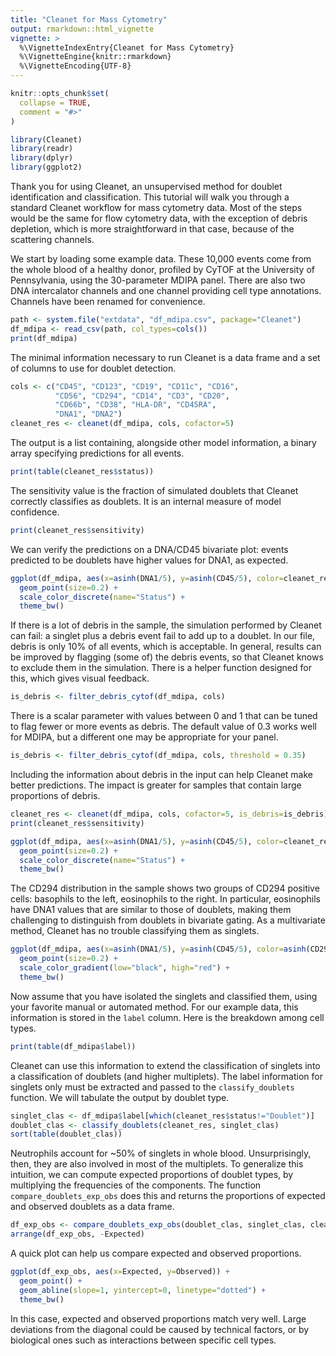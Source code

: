```yaml
---
title: "Cleanet for Mass Cytometry"
output: rmarkdown::html_vignette
vignette: >
  %\VignetteIndexEntry{Cleanet for Mass Cytometry}
  %\VignetteEngine{knitr::rmarkdown}
  %\VignetteEncoding{UTF-8}
---
```


```r
knitr::opts_chunk$set(
  collapse = TRUE,
  comment = "#>"
)
```

```r
library(Cleanet)
library(readr)
library(dplyr)
library(ggplot2)
```

Thank you for using Cleanet, an unsupervised method for doublet identification
and classification. This tutorial will walk you through a standard Cleanet
workflow for mass cytometry data. Most of the steps would be the same for 
flow cytometry data, with the exception of debris depletion, which is more
straightforward in that case, because of the scattering channels.

We start by loading some example data. These 10,000 events come from the
whole blood of a healthy donor, profiled by CyTOF at the University of
Pennsylvania, using the 30-parameter MDIPA panel. There are also two DNA
intercalator channels and one channel providing cell type annotations.
Channels have been renamed for convenience.
```r
path <- system.file("extdata", "df_mdipa.csv", package="Cleanet")
df_mdipa <- read_csv(path, col_types=cols())
print(df_mdipa)
```

The minimal information necessary to run Cleanet is a data frame and a set of
columns to use for doublet detection.
```r
cols <- c("CD45", "CD123", "CD19", "CD11c", "CD16",
          "CD56", "CD294", "CD14", "CD3", "CD20",
          "CD66b", "CD38", "HLA-DR", "CD45RA",
          "DNA1", "DNA2")
cleanet_res <- cleanet(df_mdipa, cols, cofactor=5)
```

The output is a list containing, alongside other model information,
a binary array specifying predictions for all events.
```r
print(table(cleanet_res$status))
```

The sensitivity value is the fraction of simulated doublets that Cleanet
correctly classifies as doublets. It is an internal measure of model confidence.
```r
print(cleanet_res$sensitivity)
```

We can verify the predictions on a DNA/CD45 bivariate plot: events predicted
to be doublets have higher values for DNA1, as expected.
```r
ggplot(df_mdipa, aes(x=asinh(DNA1/5), y=asinh(CD45/5), color=cleanet_res$status)) +
  geom_point(size=0.2) +
  scale_color_discrete(name="Status") +
  theme_bw()
```

If there is a lot of debris in the sample,
the simulation performed by Cleanet can fail: a singlet plus a debris event
fail to add up to a doublet. In our file, debris is only 10% of all events,
which is acceptable. In general, results can be improved by flagging (some of)
the debris events, so that Cleanet knows to exclude them in the simulation.
There is a helper function designed for this, which gives visual feedback.

```r
is_debris <- filter_debris_cytof(df_mdipa, cols)
```

There is a scalar parameter with values between 0 and 1 
that can be tuned to flag fewer or more events as debris. The default
value of 0.3 works well for MDIPA, but a different one may be appropriate for
your panel.

```r
is_debris <- filter_debris_cytof(df_mdipa, cols, threshold = 0.35)
```

Including the information about debris in the input can help Cleanet make
better predictions. The impact is greater for samples that contain large
proportions of debris.

```r
cleanet_res <- cleanet(df_mdipa, cols, cofactor=5, is_debris=is_debris)
print(cleanet_res$sensitivity)

ggplot(df_mdipa, aes(x=asinh(DNA1/5), y=asinh(CD45/5), color=cleanet_res$status)) +
  geom_point(size=0.2) +
  scale_color_discrete(name="Status") +
  theme_bw()
```

The CD294 distribution in the sample shows two groups of CD294 positive cells: basophils to
the left, eosinophils to the right. In particular, eosinophils have DNA1 values
that are similar to those of doublets, making them challenging to distinguish
from doublets in bivariate gating. As a multivariate method, Cleanet has no
trouble classifying them as singlets.

```r
ggplot(df_mdipa, aes(x=asinh(DNA1/5), y=asinh(CD45/5), color=asinh(CD294/5))) +
  geom_point(size=0.2) +
  scale_color_gradient(low="black", high="red") +
  theme_bw()
```

Now assume that you have isolated the singlets and classified them, using
your favorite manual or automated method. For our example data, this
information is stored in the `label` column. Here is the breakdown among
cell types.

```r
print(table(df_mdipa$label))
```

Cleanet can use this information to extend the classification of singlets
into a classification of doublets (and higher multiplets). The label information
for singlets only must be extracted and passed to the `classify_doublets` 
function. We will tabulate the output by doublet type.

```r
singlet_clas <- df_mdipa$label[which(cleanet_res$status!="Doublet")]
doublet_clas <- classify_doublets(cleanet_res, singlet_clas)
sort(table(doublet_clas))
```

Neutrophils account for ~50% of singlets in whole blood. Unsurprisingly, then, 
they are also involved in most of the multiplets. To generalize this intuition,
we can compute expected proportions of doublet types, by multiplying the
frequencies of the components. The function `compare_doublets_exp_obs`
does this and returns the proportions of expected and observed doublets as a
data frame.

```r
df_exp_obs <- compare_doublets_exp_obs(doublet_clas, singlet_clas, cleanet_res)
arrange(df_exp_obs, -Expected)
```

A quick plot can help us compare expected and observed proportions.

```r
ggplot(df_exp_obs, aes(x=Expected, y=Observed)) +
  geom_point() +
  geom_abline(slope=1, yintercept=0, linetype="dotted") +
  theme_bw()
```

In this case, expected and observed proportions match very well. Large
deviations from the diagonal could be caused by technical factors, or by
biological ones such as interactions between specific cell types.

